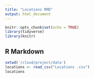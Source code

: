 ```yaml
---
title: "Locations RMD"
output: html_document
---
```


```r
knitr::opts_chunk$set(echo = TRUE)
library(tidyverse)
library(knitr)
```

## R Markdown



```r
setwd('/cloud/project/data')
locations <- read_csv("Locations .csv")
locations
```



